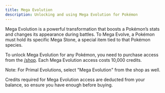 ```yaml
---
title: Mega Evolution
description: Unlocking and using Mega Evolution for Pokémon
---
```


Mega Evolution is a powerful transformation that boosts a Pokémon’s stats and changes its appearance during battles.
To Mega Evolve, a Pokémon must hold its specific Mega Stone, a special item tied to that Pokémon species.

To unlock Mega Evolution for any Pokémon, you need to purchase access from the [/shop](/commands/shop).
Each Mega Evolution access costs 10,000 credits.

Note: For Primal Evolutions, select "Mega Evolution" from the shop as well.

Credits required for Mega Evolution access are deducted from your balance, so ensure you have enough before buying.